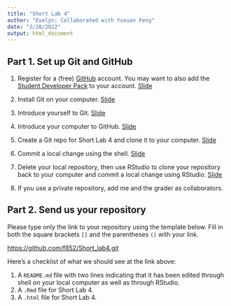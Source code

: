 ```yaml
---
title: "Short Lab 4"
author: "Evelyn; Collaborated with Yuxuan Feng"
date: "2/28/2022"
output: html_document
---
```



## Part 1. Set up Git and GitHub

1. Register for a (free) [GitHub](https://github.com/) account. You may want to also add the [Student Developer Pack](https://education.github.com/pack) to your account. [Slide](https://svteichman.github.io/STAT302-WIN2022/files/slides/07_debuggit.html#67)

2. Install Git on your computer. [Slide](https://svteichman.github.io/STAT302-WIN2022/files/slides/07_debuggit.html#60)

3. Introduce yourself to Git. [Slide](https://svteichman.github.io/STAT302-WIN2022/files/slides/07_debuggit.html#68)

4. Introduce your computer to GitHub. [Slide](https://svteichman.github.io/STAT302-WIN2022/files/slides/07_debuggit.html#70)

5. Create a Git repo for Short Lab 4 and clone it to your computer. [Slide](https://svteichman.github.io/STAT302-WIN2022/files/slides/07_debuggit.html#73)

6. Commit a local change using the shell. [Slide](https://svteichman.github.io/STAT302-WIN2022/files/slides/07_debuggit.html#75)

7. Delete your local repository, then use RStudio to clone your repository back to your computer and commit a local change using RStudio. [Slide](https://svteichman.github.io/STAT302-WIN2022/files/slides/07_debuggit.html#78)

8. If you use a private repository, add me and the grader as collaborators.

## Part 2. Send us your repository

Please type only the link to your repository using the template below. Fill in both the square brackets `[]` and the parentheses `()` with your link.

[https://github.com/f852/Short_lab4.git](https://github.com/f852/Short_lab4.git)

Here's a checklist of what we should see at the link above:

1. A `README.md` file with two lines indicating that it has been edited through shell on your local computer as well as through RStudio.
2. A `.Rmd` file for Short Lab 4.
3. A `.html` file for Short Lab 4.
